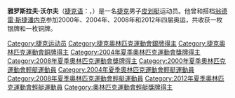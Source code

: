 {{Blpunsourced|time=2019-12-23T01:36:39+00:00}}
{{MedalTopPic|Jaroslav Volf.jpg}}
{{MedalSport|男子[[皮划艇|皮划艇]]}}
{{MedalSilver|[[2008年夏季奧林匹克運動會|2008年北京]]|[[2008年夏季奧林匹克運動會皮划艇比賽|C-2]]}}
{{MedalBronze|[[2004年夏季奧林匹克運動會|2004年雅典]]|[[2004年夏季奧林匹克運動會皮划艇比賽|C-2]]}}
{{MedalBottom}}
'''雅罗斯拉夫·沃尔夫'''（[[捷克语|捷克语]]：{{lang|cs|Jaroslav Volf}}，{{bd|1979年|9月29日||}}）是一名[[捷克|捷克]]男子[[皮划艇|皮划艇]]运动员。他曾和搭档[[翁德雷·斯捷潘内克|翁德雷·斯捷潘内克]]参加2000年、2004年、2008年和2012年四届奥运，共收获一枚银牌和一枚铜牌。

{{Authority control}}
{{Czech-bio-stub}}

{{DEFAULTSORT:Volf, Jaroslav}}
[[Category:捷克运动员|Category:捷克运动员]]
[[Category:捷克奧林匹克運動會銀牌得主|Category:捷克奧林匹克運動會銀牌得主]]
[[Category:捷克奧林匹克運動會銅牌得主|Category:捷克奧林匹克運動會銅牌得主]]
[[Category:2004年夏季奧林匹克運動會獎牌得主|Category:2004年夏季奧林匹克運動會獎牌得主]]
[[Category:2008年夏季奧林匹克運動會獎牌得主|Category:2008年夏季奧林匹克運動會獎牌得主]]
[[Category:2000年夏季奧林匹克運動會輕艇運動員|Category:2000年夏季奧林匹克運動會輕艇運動員]]
[[Category:2004年夏季奧林匹克運動會輕艇運動員|Category:2004年夏季奧林匹克運動會輕艇運動員]]
[[Category:2008年夏季奧林匹克運動會輕艇運動員|Category:2008年夏季奧林匹克運動會輕艇運動員]]
[[Category:2012年夏季奧林匹克運動會輕艇運動員|Category:2012年夏季奧林匹克運動會輕艇運動員]]
[[Category:奧林匹克運動會輕艇獎牌得主|Category:奧林匹克運動會輕艇獎牌得主]]